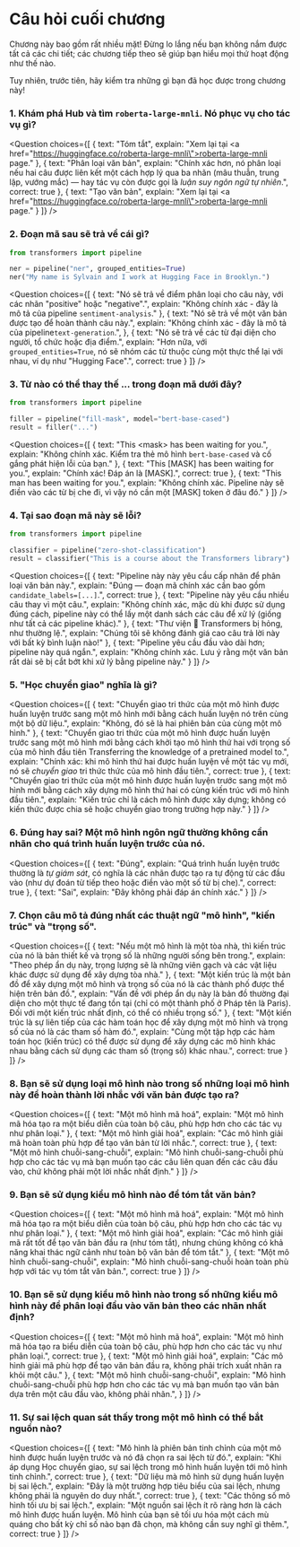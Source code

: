<!-- DISABLE-FRONTMATTER-SECTIONS -->

# Câu hỏi cuối chương

Chương này bao gồm rất nhiều mặt! Đừng lo lắng nếu bạn không nắm được tất cả các chi tiết; các chương tiếp theo sẽ giúp bạn hiểu mọi thứ hoạt động như thế nào.

Tuy nhiên, trước tiên, hãy kiểm tra những gì bạn đã học được trong chương này!

### 1. Khám phá Hub và tìm `roberta-large-mnli`. Nó phục vụ cho tác vụ gì?

<Question
	choices={[
		{
			text: "Tóm tắt",
			explain: "Xem lại tại <a href=\"https://huggingface.co/roberta-large-mnli\">roberta-large-mnli page</a>."
		},
		{
			text: "Phân loại văn bản",
			explain: "Chính xác hơn, nó phân loại nếu hai câu được liên kết một cách hợp lý qua ba nhãn (mâu thuẫn, trung lập, vướng mắc) — hay tác vụ còn được gọi là <em>luận suy ngôn ngữ tự nhiên</em>.",
			correct: true
		},
		{
			text: "Tạo văn bản",
			explain: "Xem lại tại <a href=\"https://huggingface.co/roberta-large-mnli\">roberta-large-mnli page</a>."
		}
	]}
/>

### 2. Đoạn mã sau sẽ trả về cái gì?

```py
from transformers import pipeline

ner = pipeline("ner", grouped_entities=True)
ner("My name is Sylvain and I work at Hugging Face in Brooklyn.")
```

<Question
	choices={[
		{
			text: "Nó sẽ trả về điểm phân loại cho câu này, với các nhãn \"positive\" hoặc \"negative\".",
			explain: "Không chính xác - đây là mô tả của pipeline <code>sentiment-analysis</code>."
		},
		{
			text: "Nó sẽ trả về một văn bản được tạo để hoàn thành câu này.",
			explain: "Không chính xác - đây là mô tả của pipeline<code>text-generation</code>.",
		},
		{
			text: "Nó sẽ trả về các từ đại diện cho người, tổ chức hoặc địa điểm.",
			explain: "Hơn nữa, với <code>grouped_entities=True</code>, nó sẽ nhóm các từ thuộc cùng một thực thể lại với nhau, ví dụ như \"Hugging Face\".",
			correct: true
		}
	]}
/>

### 3. Từ nào có thể thay thế ... trong đoạn mã dưới đây?

```py
from transformers import pipeline

filler = pipeline("fill-mask", model="bert-base-cased")
result = filler("...")
```

<Question
	choices={[
		{
			text: "This &#60;mask> has been waiting for you.",
			explain: "Không chính xác. Kiểm tra thẻ mô hình <code>bert-base-cased</code> và cố gắng phát hiện lỗi của bạn."
		},
		{
			text: "This [MASK] has been waiting for you.",
			explain: "Chính xác! Đáp án là [MASK].",
			correct: true
		},
		{
			text: "This man has been waiting for you.",
			explain: "Không chính xác. Pipeline này sẽ điền vào các từ bị che đi, vì vậy nó cần một [MASK] token ở đâu đó."
		}
	]}
/>

### 4. Tại sao đoạn mã này sẽ lỗi? 

```py
from transformers import pipeline

classifier = pipeline("zero-shot-classification")
result = classifier("This is a course about the Transformers library")
```

<Question
	choices={[
		{
			text: "Pipeline này này yêu cầu cấp nhãn để phân loại văn bản này.",
			explain: "Đúng — đoạn mã chính xác cần bao gồm <code>candidate_labels=[...]</code>.",
			correct: true
		},
		{
			text: "Pipeline này yêu cầu nhiều câu thay vì một câu.",
			explain: "Không chính xác, mặc dù khi được sử dụng đúng cách, pipeline này có thể lấy một danh sách các câu để xử lý (giống như tất cả các pipeline khác)."
		},
		{
			text: "Thư viện 🤗 Transformers bị hỏng, như thường lệ.",
			explain: "Chúng tôi sẽ không đánh giá cao câu trả lời này với bất kỳ bình luận nào!"
		},
		{
			text: "Pipeline yêu cầu đầu vào dài hơn; pipeline này quá ngắn.",
			explain: "Không chính xác. Lưu ý rằng một văn bản rất dài sẽ bị cắt bớt khi xử lý bằng pipeline này."
		}
	]}
/>

### 5. "Học chuyển giao" nghĩa là gì?

<Question
	choices={[
		{
			text: "Chuyển giao tri thức của một mô hình được huấn luyện trước sang một mô hình mới bằng cách huấn luyện nó trên cùng một bộ dữ liệu.",
			explain: "Không, đó sẽ là hai phiên bản của cùng một mô hình."
		},
		{
			text: "Chuyển giao tri thức của một mô hình được huấn luyện trước sang một mô hình mới bằng cách khởi tạo mô hình thứ hai với trọng số của mô hình đầu tiên
			Transferring the knowledge of a pretrained model to.",
			explain: "Chính xác: khi mô hình thứ hai được huấn luyện về một tác vụ mới, nó sẽ *chuyển giao* tri thức thức của mô hình đầu tiên.",
			correct: true
		},
		{
			text: "Chuyển giao tri thức của một mô hình được huấn luyện trước sang một mô hình mới bằng cách xây dựng mô hình thứ hai có cùng kiến trúc với mô hình đầu tiên.",
			explain: "Kiến trúc chỉ là cách mô hình được xây dựng; không có kiến thức được chia sẻ hoặc chuyển giao trong trường hợp này."
		}
	]}
/>

### 6. Đúng hay sai? Một mô hình ngôn ngữ thường không cần nhãn cho quá trình huấn luyện trước của nó.

<Question
	choices={[
		{
			text: "Đúng",
			explain: "Quá trình huấn luyện trước thường là <em>tự giám sát</em>, có nghĩa là các nhãn được tạo ra tự động từ các đầu vào (như dự đoán từ tiếp theo hoặc điền vào một số từ bị che).",
			correct: true
		},
		{
			text: "Sai",
			explain: "Đây không phải đáp án chính xác."
		}
	]}
/>

### 7. Chọn câu mô tả đúng nhất các thuật ngữ "mô hình", "kiến trúc" và "trọng số".

<Question
	choices={[
		{
			text: "Nếu một mô hình là một tòa nhà, thì kiến trúc của nó là bản thiết kế và trọng số là những người sống bên trong.",
			explain: "Theo phép ẩn dụ này, trọng lượng sẽ là những viên gạch và các vật liệu khác được sử dụng để xây dựng tòa nhà."
		},
		{
			text: "Một kiến trúc là một bản đồ để xây dựng một mô hình và trọng số của nó là các thành phố được thể hiện trên bản đồ.",
			explain: "Vấn đề với phép ẩn dụ này là bản đồ thường đại diện cho một thực tế đang tồn tại (chỉ có một thành phố ở Pháp tên là Paris). Đối với một kiến trúc nhất định, có thể có nhiều trọng số."
		},
		{
			text: "Một kiến trúc là sự liên tiếp của các hàm toán học để xây dựng một mô hình và trọng số của nó là các tham số hàm đó.",
			explain: "Cùng một tập hợp các hàm toán học (kiến trúc) có thể được sử dụng để xây dựng các mô hình khác nhau bằng cách sử dụng các tham số (trọng số) khác nhau.",
			correct: true
		}
	]}
/>

### 8. Bạn sẽ sử dụng loại mô hình nào trong số những loại mô hình này để hoàn thành lời nhắc với văn bản được tạo ra?

<Question
	choices={[
		{
			text: "Một mô hình mã hoá",
			explain: "Một mô hình mã hóa tạo ra một biểu diễn của toàn bộ câu, phù hợp hơn cho các tác vụ như phân loại."
		},
		{
			text: "Một mô hình giải hoá",
			explain: "Các mô hình giải mã hoàn toàn phù hợp để tạo văn bản từ lời nhắc.",
			correct: true
		},
		{
			text: "Một mô hình chuỗi-sang-chuỗi",
			explain: "Mô hình chuỗi-sang-chuỗi phù hợp cho các tác vụ mà bạn muốn tạo các câu liên quan đến các câu đầu vào, chứ không phải một lời nhắc nhất định."
		}
	]}
/>

### 9. Bạn sẽ sử dụng kiểu mô hình nào để tóm tắt văn bản?

<Question
	choices={[
		{
			text: "Một mô hình mã hoá",
			explain: "Một mô hình mã hóa tạo ra một biểu diễn của toàn bộ câu, phù hợp hơn cho các tác vụ như phân loại."
		},
		{
			text: "Một mô hình giải hoá",
			explain: "Các mô hình giải mã rất tốt để tạo văn bản đầu ra (như tóm tắt), nhưng chúng không có khả năng khai thác ngữ cảnh như toàn bộ văn bản để tóm tắt."
		},
		{
			text: "Một mô hình chuỗi-sang-chuỗi",
			explain: "Mô hình chuỗi-sang-chuỗi hoàn toàn phù hợp với tác vụ tóm tắt văn bản.",
			correct: true
		}
	]}
/>

### 10. Bạn sẽ sử dụng kiểu mô hình nào trong số những kiểu mô hình này để phân loại đầu vào văn bản theo các nhãn nhất định?

<Question
	choices={[
		{
			text: "Một mô hình mã hoá",
			explain: "Một mô hình mã hóa tạo ra biểu diễn của toàn bộ câu, phù hợp hơn cho các tác vụ như phân loại.",
			correct: true
		},
		{
			text: "Một mô hình giải hoá",
			explain: "Các mô hình giải mã phù hợp để tạo văn bản đầu ra, không phải trích xuất nhãn ra khỏi một câu."
		},
		{
			text: "Một mô hình chuỗi-sang-chuỗi",
			explain: "Mô hình chuỗi-sang-chuỗi phù hợp hơn cho các tác vụ mà bạn muốn tạo văn bản dựa trên một câu đầu vào, không phải nhãn.",
		}
	]}
/>

### 11. Sự sai lệch quan sát thấy trong một mô hình có thể bắt nguồn nào?

<Question
	choices={[
		{
			text: "Mô hình là phiên bản tinh chỉnh của một mô hình được huấn luyện trước và nó đã chọn ra sai lệch từ đó.",
			explain: "Khi áp dụng Học chuyển giao, sự sai lệch trong mô hình huấn luyện tới mô hình tinh chỉnh.",
			correct: true
		},
		{
			text: "Dữ liệu mà mô hình sử dụng huấn luyện bị sai lệch.",
			explain: "Đây là một trường hợp tiêu biểu của sai lệch, nhưng không phải là nguyên do duy nhất.",
			correct: true
		},
		{
			text: "Các thông số mô hình tối ưu bị sai lệch.",
			explain: "Một nguồn sai lệch ít rõ ràng hơn là cách mô hình được huấn luyện. Mô hình của bạn sẽ tối ưu hóa một cách mù quáng cho bất kỳ chỉ số nào bạn đã chọn, mà không cần suy nghĩ gì thêm.",
			correct: true
		}
	]}
/>
